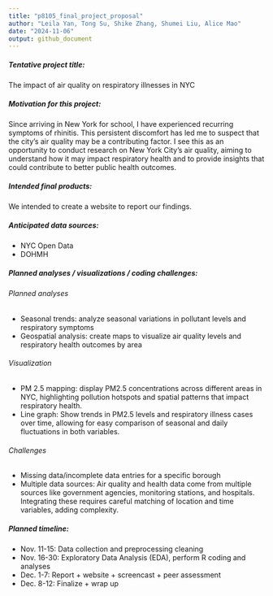 ```yaml
---
title: "p8105_final_project_proposal"
author: "Leila Yan, Tong Su, Shike Zhang, Shumei Liu, Alice Mao"
date: "2024-11-06"
output: github_document
---
```


##### Tentative project title: 
The impact of air quality on respiratory illnesses in NYC

##### Motivation for this project: 
Since arriving in New York for school, I have experienced recurring symptoms of rhinitis. This persistent discomfort has led me to suspect that the city’s air quality may be a contributing factor. I see this as an opportunity to conduct research on New York City’s air quality, aiming to understand how it may impact respiratory health and to provide insights that could contribute to better public health outcomes.

##### Intended final products: 
We intended to create a website to report our findings.

##### Anticipated data sources: 
- NYC Open Data
- DOHMH

##### Planned analyses / visualizations / coding challenges:
###### Planned analyses
- Seasonal trends: analyze seasonal variations in pollutant levels and respiratory symptoms
- Geospatial analysis: create maps to visualize air quality levels and respiratory health outcomes by area

###### Visualization 
- PM 2.5 mapping: display PM2.5 concentrations across different areas in NYC, highlighting pollution hotspots and spatial patterns that impact respiratory health.
- Line graph: Show trends in PM2.5 levels and respiratory illness cases over time, allowing for easy comparison of seasonal and daily fluctuations in both variables.

###### Challenges
- Missing data/incomplete data entries for a specific borough
- Multiple data sources: Air quality and health data come from multiple sources like government agencies, monitoring stations, and hospitals. Integrating these requires careful matching of location and time variables, adding complexity.

##### Planned timeline:
- Nov. 11-15: Data collection and preprocessing cleaning
- Nov. 16-30: Exploratory Data Analysis (EDA), perform R coding and analyses
- Dec. 1-7: Report + website + screencast + peer assessment
- Dec. 8-12: Finalize + wrap up



